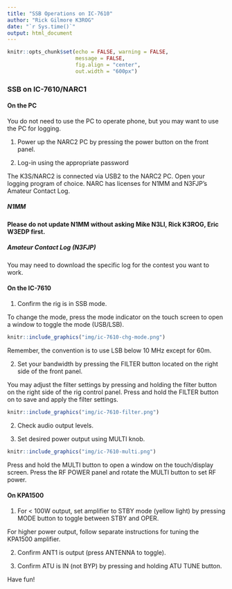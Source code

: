 ```yaml
---
title: "SSB Operations on IC-7610"
author: "Rick Gilmore K3ROG"
date: "`r Sys.time()`"
output: html_document
---
```


```r
knitr::opts_chunk$set(echo = FALSE, warning = FALSE, 
                      message = FALSE,
                      fig.align = "center",
                      out.width = "600px")
```

### SSB on IC-7610/NARC1

#### On the PC

You do not need to use the PC to operate phone, but you may want to use the PC for logging.

1. Power up the NARC2 PC by pressing the power button on the front panel.

2. Log-in using the appropriate password

The K3S/NARC2 is connected via USB2 to the NARC2 PC.
Open your logging program of choice. 
NARC has licenses for N1MM and N3FJP's Amateur Contact Log.

##### N1MM

**Please do not update N1MM without asking Mike N3LI, Rick K3ROG, Eric W3EDP first.**

##### Amateur Contact Log (N3FJP)

You may need to download the specific log for the contest you want to work.

#### On the IC-7610

1. Confirm the rig is in SSB mode.

To change the mode, press the mode indicator on the touch screen to open a window to toggle the mode (USB/LSB).

```r
knitr::include_graphics("img/ic-7610-chg-mode.png")
```

Remember, the convention is to use LSB below 10 MHz except for 60m.

2. Set your bandwidth by pressing the FILTER button located on the right side of the front panel.

You may adjust the filter settings by pressing and holding the filter button on the right side of the rig control panel. Press and hold the FILTER button on to save and apply the filter settings.

```r
knitr::include_graphics("img/ic-7610-filter.png")
```

2. Check audio output levels.

3. Set desired power output using MULTI knob.

```r
knitr::include_graphics("img/ic-7610-multi.png")
```

Press and hold the MULTI button to open a window on the touch/display screen.
Press the RF POWER panel and rotate the MULTI button to set RF power.

#### On KPA1500

1. For < 100W output, set amplifier to STBY mode (yellow light) by pressing MODE button to toggle between STBY and OPER. 

For higher power output, follow separate instructions for tuning the KPA1500 amplifier.

2. Confirm ANT1 is output (press ANTENNA to toggle).

3. Confirm ATU is IN (not BYP) by pressing and holding ATU TUNE button. 

Have fun!
